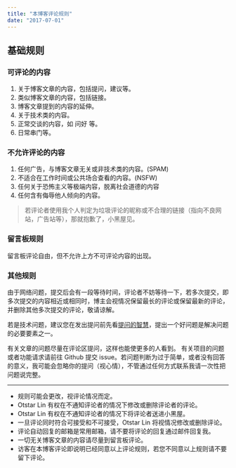 ```yaml
---
title: "本博客评论规则"
date: "2017-07-01"
---
```


## 基础规则

### 可评论的内容

1. 关于博客文章的内容，包括提问，建议等。
2. 类似博客文章的内容，包括链接。
3. 博客文章提到的内容的延伸。
4. 关于技术类的内容。
5. 正常交谈的内容，如 问好 等。
6. 日常串门等。

### 不允许评论的内容

1. 任何广告，与博客文章无关或非技术类的内容。(SPAM)
2. 不适合在工作时间或公共场合查看的内容。(NSFW)
3. 任何关于恐怖主义等极端内容，脱离社会道德的内容
4. 任何含有侮辱他人倾向的内容。

> 若评论者使用我个人判定为垃圾评论的昵称或不合理的链接（指向不良网站，广告站等），那就抱歉了，小黑屋见。

### 留言板规则

留言板评论自由，但不允许上方不可评论内容的出现。

### 其他规则

由于网络问题，提交后会有一段等待时间，评论者不妨等待一下，若多次提交，即多次提交的内容相近或相同时，博主会视情况保留最长的评论或保留最新的评论，并删除其他多次提交的评论，敬请谅解。

若是技术问题，建议您在发出提问前先看[提问的智慧](https://github.com/ryanhanwu/How-To-Ask-Questions-The-Smart-Way/blob/master/README-zh_CN.md)，提出一个好问题是解决问题的必要要素之一。

有关文章的问题尽量在评论区提问，这样也能使更多的人看到。 有关项目的问题或者功能请求请前往 Github 提交 issue。若问题判断为过于简单，或者没有回答的意义，我可能会忽略你的提问（视心情），不管通过任何方式联系我请一次性把问题说完整。

---

- 规则可能会更改，视评论情况而定。
- Otstar Lin 有权在不通知评论者的情况下修改或删除评论者的评论。
- Otstar Lin 有权在不通知评论者的情况下将评论者送进小黑屋。
- 一旦评论同时符合可接受和不可接受，Otstar Lin 将视情况修改或删除评论。
- 评论自动回复的邮箱是常用邮箱，请不要将评论的回复通过邮件回复我。
- 一切无关博客文章的内容请尽量到留言板评论。
- 访客在本博客评论即说明已经同意以上评论规则，若您不同意以上规则请不要留下评论。
